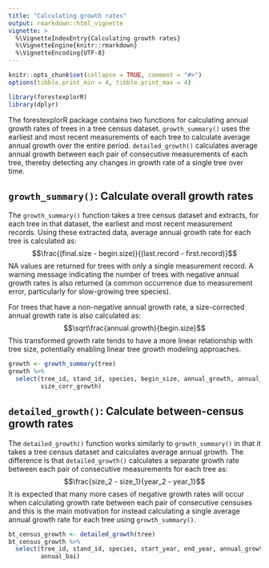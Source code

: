 ```yaml
---
title: "Calculating growth rates"
output: rmarkdown::html_vignette
vignette: >
  %\VignetteIndexEntry{Calculating growth rates}
  %\VignetteEngine{knitr::rmarkdown}
  %\VignetteEncoding{UTF-8}
---
```


```r
knitr::opts_chunk$set(collapse = TRUE, comment = "#>")
options(tibble.print_min = 4, tibble.print_max = 4)
```

```r
library(forestexplorR)
library(dplyr)
```

The forestexplorR package contains two functions for calculating annual growth
rates of trees in a tree census dataset. `growth_summary()` uses the earliest
and most recent measurements of each tree to calculate average annual growth
over the entire period. `detailed_growth()` calculates average annual growth 
between each pair of consecutive measurements of each tree, thereby detecting 
any changes in growth rate of a single tree over time.

## `growth_summary()`: Calculate overall growth rates

The `growth_summary()` function takes a tree census dataset and extracts, for
each tree in that dataset, the earliest and most recent measurement records.
Using these extracted data, average annual growth rate for each tree is
calculated as:
$$\frac{(final.size - begin.size)}{(last.record - first.record)}$$ NA values are returned for trees with only a single measurement record. A warning message
indicating the number of trees with negative annual growth rates is also
returned (a common occurrence due to measurement error, particularly for
slow-growing tree species).

For trees that have a non-negative annual growth rate, a size-corrected annual
growth rate is also calculated as: $$\sqrt\frac{annual.growth}{begin.size}$$
This transformed growth rate tends to have a more linear relationship with tree
size, potentially enabling linear tree growth modeling approaches.

```r
growth <- growth_summary(tree)
growth %>%
  select(tree_id, stand_id, species, begin_size, annual_growth, annual_bai,
         size_corr_growth)
```

## `detailed_growth()`: Calculate between-census growth rates

The `detailed_growth()` function works similarly to `growth_summary()` in that
it takes a tree census dataset and calculates average annual growth. The 
difference is that `detailed_growth()` calculates a separate growth rate between
each pair of consecutive measurements for each tree as:
$$\frac{size_2 - size_1}{year_2 - year_1}$$
It is expected that many more cases of negative growth rates will occur when
calculating growth rate between each pair of consecutive censuses and this is
the main motivation for instead calculating a single average annual growth rate
for each tree using `growth_summary()`.

```r
bt_census_growth <- detailed_growth(tree)
bt_census_growth %>%
  select(tree_id, stand_id, species, start_year, end_year, annual_growth,
         annual_bai)
```
